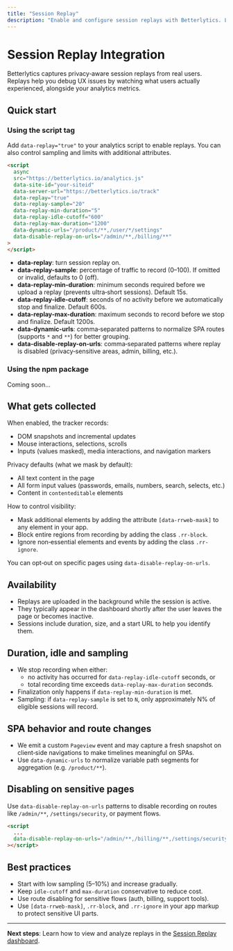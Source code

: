 ```yaml
---
title: "Session Replay"
description: "Enable and configure session replays with Betterlytics. Learn script attributes, options, privacy controls, and best practices."
---
```



# Session Replay Integration

Betterlytics captures privacy‑aware session replays from real users. Replays help you debug UX issues by watching what users actually experienced, alongside your analytics metrics.

## Quick start

### Using the script tag

Add `data-replay="true"` to your analytics script to enable replays. You can also control sampling and limits with additional attributes.

```html
<script
  async
  src="https://betterlytics.io/analytics.js"
  data-site-id="your-siteid"
  data-server-url="https://betterlytics.io/track"
  data-replay="true"
  data-replay-sample="20"           
  data-replay-min-duration="5"      
  data-replay-idle-cutoff="600"     
  data-replay-max-duration="1200"   
  data-dynamic-urls="/product/**,/user/*/settings" 
  data-disable-replay-on-urls="/admin/**,/billing/**"
>
</script>
```

- **data-replay**: turn session replay on.
- **data-replay-sample**: percentage of traffic to record (0–100). If omitted or invalid, defaults to 0 (off).
- **data-replay-min-duration**: minimum seconds required before we upload a replay (prevents ultra‑short sessions). Default 15s.
- **data-replay-idle-cutoff**: seconds of no activity before we automatically stop and finalize. Default 600s.
- **data-replay-max-duration**: maximum seconds to record before we stop and finalize. Default 1200s.
- **data-dynamic-urls**: comma‑separated patterns to normalize SPA routes (supports `*` and `**`) for better grouping.
- **data-disable-replay-on-urls**: comma‑separated patterns where replay is disabled (privacy‑sensitive areas, admin, billing, etc.).
 
### Using the npm package

Coming soon...

## What gets collected

When enabled, the tracker records:

- DOM snapshots and incremental updates
- Mouse interactions, selections, scrolls
- Inputs (values masked), media interactions, and navigation markers

Privacy defaults (what we mask by default):

- All text content in the page
- All form input values (passwords, emails, numbers, search, selects, etc.)
- Content in `contenteditable` elements

How to control visibility:

- Mask additional elements by adding the attribute `[data-rrweb-mask]` to any element in your app.
- Block entire regions from recording by adding the class `.rr-block`.
- Ignore non‑essential elements and events by adding the class `.rr-ignore`.

You can opt‑out on specific pages using `data-disable-replay-on-urls`.

## Availability

- Replays are uploaded in the background while the session is active.
- They typically appear in the dashboard shortly after the user leaves the page or becomes inactive.
- Sessions include duration, size, and a start URL to help you identify them.

## Duration, idle and sampling

- We stop recording when either:
  - no activity has occurred for `data-replay-idle-cutoff` seconds, or
  - total recording time exceeds `data-replay-max-duration` seconds.
- Finalization only happens if `data-replay-min-duration` is met.
- Sampling: if `data-replay-sample` is set to `N`, only approximately N% of eligible sessions will record.

## SPA behavior and route changes

- We emit a custom `Pageview` event and may capture a fresh snapshot on client‑side navigations to make timelines meaningful on SPAs.
- Use `data-dynamic-urls` to normalize variable path segments for aggregation (e.g. `/product/**`).

## Disabling on sensitive pages

Use `data-disable-replay-on-urls` patterns to disable recording on routes like `/admin/**`, `/settings/security`, or payment flows.

```html
<script
  ...
  data-disable-replay-on-urls="/admin/**,/billing/**,/settings/security"
></script>
```

## Best practices

- Start with low sampling (5–10%) and increase gradually.
- Keep `idle-cutoff` and `max-duration` conservative to reduce cost.
- Use route disabling for sensitive flows (auth, billing, support tools).
- Use `[data-rrweb-mask]`, `.rr-block`, and `.rr-ignore` in your app markup to protect sensitive UI parts.

---

**Next steps**: Learn how to view and analyze replays in the [Session Replay dashboard](/dashboard/session-replay).

